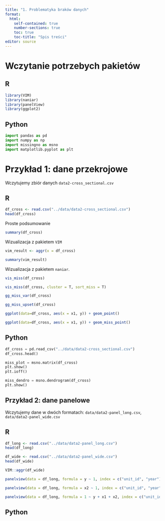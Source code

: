 ```yaml
---
title: "1. Problematyka braków danych"
format: 
  html:
    self-contained: true
    number-sections: true
    toc: true
    toc-title: "Spis treści"
editor: source
---
```


# Wczytanie potrzebych pakietów

::: panel-tabset
## R

```r
library(VIM)
library(naniar)
library(panelView)
library(ggplot2)
```

## Python

```python
import pandas as pd
import numpy as np
import missingno as msno
import matplotlib.pyplot as plt
```

:::


# Przykład 1: dane przekrojowe


Wczytujemy zbiór danych `data2-cross_sectional.csv`

::: panel-tabset
## R

```r
df_cross <- read.csv("../data/data2-cross_sectional.csv")
head(df_cross)
```

Proste podsumowanie

```r
summary(df_cross)
```

Wizualizacja z pakietem `VIM`

```r
vim_result <- aggr(x = df_cross)
```

```r
summary(vim_result)
```

Wizualizacja z pakietem `naniar`.

```r
vis_miss(df_cross)
```
```r
vis_miss(df_cross, cluster = T, sort_miss = T)
```
```r
gg_miss_var(df_cross)
```
```r
gg_miss_upset(df_cross)
```

```r
ggplot(data=df_cross, aes(x = x1, y)) + geom_point()
```

```r
ggplot(data=df_cross, aes(x = x1, y)) + geom_miss_point()
```


## Python

```python
df_cross = pd.read_csv("../data/data2-cross_sectional.csv")
df_cross.head()
```

```python
miss_plot = msno.matrix(df_cross)
plt.show()
plt.ioff()
```

```python
miss_dendro = msno.dendrogram(df_cross)
plt.show()
```

:::

## Przykład 2: dane panelowe

Wczytujemy dane w dwóch formatach: `data/data2-panel_long.csv`, `data/data2-panel_wide.csv`

::: panel-tabset
## R

```r
df_long <- read.csv("../data/data2-panel_long.csv")
head(df_long)
```

```r
df_wide <- read.csv("../data/data2-panel_wide.csv")
head(df_wide)
```

```r
VIM::aggr(df_wide)
```

```r
panelview(data = df_long, formula = y ~ 1, index = c("unit_id", "year"), type = "missing")
```

```r
panelview(data = df_long, formula = x2 ~ 1, index = c("unit_id", "year"), type = "missing")
```
```r
panelview(data = df_long, formula = 1 ~ y + x1 + x2, index = c("unit_id", "year"), type = "missing")
```

## Python

```py

```

:::


